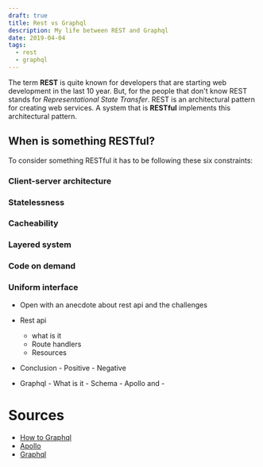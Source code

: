 ```yaml
---
draft: true
title: Rest vs Graphql
description: My life between REST and Graphql
date: 2019-04-04
tags:
  - rest
  - graphql
---
```


The term **REST** is quite known for developers that are starting web development in the last 10 year. But, for the people that don't know REST stands for _Representational State Transfer_. REST is an architectural pattern for creating web services. A system that is **RESTful** implements this architectural pattern.

## When is something RESTful?

To consider something RESTful it has to be following these six constraints:

### Client-server architecture

### Statelessness

### Cacheability

### Layered system

### Code on demand

### Uniform interface

- Open with an anecdote about rest api and the challenges
- Rest api
  - what is it
  - Route handlers
  - Resources
- Conclusion - Positive - Negative

- Graphql - What is it - Schema - Apollo and -

# Sources

- [How to Graphql](https://www.howtographql.com/)
- [Apollo](https://apollographql.com/)
- [Graphql](https://graphql.org/)
